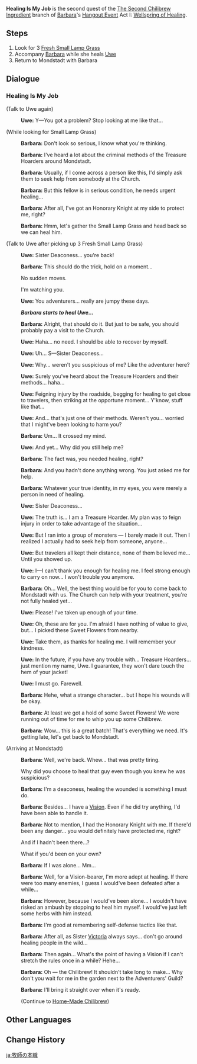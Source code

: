 {{Quest Infobox
|id            = 19008
|image         = Hangout Event Healing Is My Job.png
|type          = Story
|group         = Hangout Event
|chapter       = Barbara
|actNum        = I
|act           = Wellspring of Healing
|startLocation = [[Starfell Valley]], [[Mondstadt]]
|region        = Mondstadt
|area          = Starfell Valley
|prev          = The Second Chilibrew Ingredient
|characters    = Barbara; Traveler; Uwe
|next          = Home-Made Chilibrew
|voiced        = yes
}}
'''Healing Is My Job''' is the second quest of the [[The Second Chilibrew Ingredient]] branch of [[Barbara]]'s [[Hangout Event]] Act I: [[Wellspring of Healing]].

==Steps==
# Look for 3 [[Fresh Small Lamp Grass]]
# Accompany [[Barbara]] while she heals [[Uwe]]
# Return to Mondstadt with Barbara

==Dialogue==
{{Quest Description|To heal Uwe, you accompany Barbara to search the [[Whispering Woods]] for [[Small Lamp Grass]].}}
===Healing Is My Job===
{{Dialogue start}}
;(Talk to Uwe again)
:{{A|vo bblcop001 1900801 uwe 20.ogg}} '''Uwe:''' Y&mdash;You got a problem? Stop looking at me like that...

;(While looking for Small Lamp Grass)
:{{A|vo bblcop001 1900801 barbara 01.ogg}} '''Barbara:''' Don't look so serious, I know what you're thinking.
:{{A|vo bblcop001 1900801 barbara 02.ogg}} '''Barbara:''' I've heard a lot about the criminal methods of the Treasure Hoarders around Mondstadt.
:{{A|vo bblcop001 1900801 barbara 03.ogg}} '''Barbara:''' Usually, if I come across a person like this, I'd simply ask them to seek help from somebody at the Church.
:{{A|vo bblcop001 1900801 barbara 04.ogg}} '''Barbara:''' But this fellow is in serious condition, he needs urgent healing...
:{{A|vo bblcop001 1900801 barbara 05.ogg}} '''Barbara:''' After all, I've got an Honorary Knight at my side to protect me, right?
:{{A|vo bblcop001 1900801 barbara 06.ogg}} '''Barbara:''' Hmm, let's gather the Small Lamp Grass and head back so we can heal him.

;(Talk to Uwe after picking up 3 Fresh Small Lamp Grass)
:{{A|vo bblcop001 1900801 uwe 01.ogg}} '''Uwe:''' Sister Deaconess... you're back!
:{{A|vo bblcop001 1900801 barbara 07.ogg}} '''Barbara:''' This should do the trick, hold on a moment...
:{{DIcon}} No sudden moves.
:{{DIcon}} I'm watching you.
:{{A|vo bblcop001 1900801 uwe 02.ogg}} '''Uwe:''' You adventurers... really are jumpy these days.
:'''''Barbara starts to heal Uwe...'''''
:{{A|vo bblcop001 1900801 barbara 08.ogg}} '''Barbara:''' Alright, that should do it. But just to be safe, you should probably pay a visit to the Church.
:{{A|vo bblcop001 1900801 uwe 03.ogg}} '''Uwe:''' Haha... no need. I should be able to recover by myself.
:{{A|vo bblcop001 1900801 uwe 04.ogg}} '''Uwe:''' Uh... S&mdash;Sister Deaconess...
:{{A|vo bblcop001 1900801 uwe 05.ogg}} '''Uwe:''' Why... weren't you suspicious of me? Like the adventurer here?
:{{A|vo bblcop001 1900801 uwe 06.ogg}} '''Uwe:''' Surely you've heard about the Treasure Hoarders and their methods... haha...
:{{A|vo bblcop001 1900801 uwe 07.ogg}} '''Uwe:''' Feigning injury by the roadside, begging for healing to get close to travelers, then striking at the opportune moment... Y'know, stuff like that...
:{{A|vo bblcop001 1900801 uwe 08.ogg}} '''Uwe:''' And... that's just one of their methods. Weren't you... worried that I might've been looking to harm you?
:{{A|vo bblcop001 1900801 barbara 09.ogg}} '''Barbara:''' Um... It crossed my mind.
:{{A|vo bblcop001 1900801 uwe 09.ogg}} '''Uwe:''' And yet... Why did you still help me?
:{{A|vo bblcop001 1900801 barbara 10.ogg}} '''Barbara:''' The fact was, you needed healing, right?
:{{A|vo bblcop001 1900801 barbara 11.ogg}} '''Barbara:''' And you hadn't done anything wrong. You just asked me for help.
:{{A|vo bblcop001 1900801 barbara 12.ogg}} '''Barbara:''' Whatever your true identity, in my eyes, you were merely a person in need of healing.
:{{A|vo bblcop001 1900801 uwe 10.ogg}} '''Uwe:''' Sister Deaconess...
:{{A|vo bblcop001 1900801 uwe 11.ogg}} '''Uwe:''' The truth is... I am a Treasure Hoarder. My plan was to feign injury in order to take advantage of the situation...
:{{A|vo bblcop001 1900801 uwe 12.ogg}} '''Uwe:''' But I ran into a group of monsters &mdash; I barely made it out. Then I realized I actually had to seek help from someone, anyone...
:{{A|vo bblcop001 1900801 uwe 13.ogg}} '''Uwe:''' But travelers all kept their distance, none of them believed me... Until you showed up.
:{{A|vo bblcop001 1900801 uwe 14.ogg}} '''Uwe:''' I&mdash;I can't thank you enough for healing me. I feel strong enough to carry on now... I won't trouble you anymore.
:{{A|vo bblcop001 1900801 barbara 13.ogg}} '''Barbara:''' Oh... Well, the best thing would be for you to come back to Mondstadt with us. The Church can help with your treatment, you're not fully healed yet...
:{{A|vo bblcop001 1900801 uwe 15.ogg}} '''Uwe:''' Please! I've taken up enough of your time.
:{{A|vo bblcop001 1900801 uwe 16.ogg}} '''Uwe:''' Oh, these are for you. I'm afraid I have nothing of value to give, but... I picked these Sweet Flowers from nearby.
:{{A|vo bblcop001 1900801 uwe 17.ogg}} '''Uwe:''' Take them, as thanks for healing me. I will remember your kindness.
:{{A|vo bblcop001 1900801 uwe 18.ogg}} '''Uwe:''' In the future, if you have any trouble with... Treasure Hoarders... just mention my name, Uwe. I guarantee, they won't dare touch the hem of your jacket!
:{{A|vo bblcop001 1900801 uwe 19.ogg}} '''Uwe:''' I must go. Farewell.
:{{A|vo bblcop001 1900801 barbara 14.ogg}} '''Barbara:''' Hehe, what a strange character... but I hope his wounds will be okay.
:{{A|vo bblcop001 1900801 barbara 15.ogg}} '''Barbara:''' At least we got a hold of some Sweet Flowers! We were running out of time for me to whip you up some Chilibrew.
:{{A|vo bblcop001 1900801 barbara 16.ogg}} '''Barbara:''' Wow... this is a great batch! That's everything we need. It's getting late, let's get back to Mondstadt.

;(Arriving at Mondstadt)
:{{A|vo bblcop001 1900802 barbara 01.ogg}} '''Barbara:''' Well, we're back. Whew... that was pretty tiring.
:{{DIcon}} Why did you choose to heal that guy even though you knew he was suspicious?
:{{A|vo bblcop001 1900802 barbara 02.ogg}} '''Barbara:''' I'm a deaconess, healing the wounded is something I must do.
:{{A|vo bblcop001 1900802 barbara 03.ogg}} '''Barbara:''' Besides... I have a [[Vision]]. Even if he did try anything, I'd have been able to handle it.
:{{A|vo bblcop001 1900802 barbara 04.ogg}} '''Barbara:''' Not to mention, I had the Honorary Knight with me. If there'd been any danger... you would definitely have protected me, right?
:{{DIcon}} And if I hadn't been there...?
:{{DIcon}} What if you'd been on your own?
:{{A|vo bblcop001 1900802 barbara 05.ogg}} '''Barbara:''' If I was alone... Mm...
:{{A|vo bblcop001 1900802 barbara 06.ogg}} '''Barbara:''' Well, for a Vision-bearer, I'm more adept at healing. If there were too many enemies, I guess I would've been defeated after a while...
:{{A|vo bblcop001 1900802 barbara 07.ogg}} '''Barbara:''' However, because I would've been alone... I wouldn't have risked an ambush by stopping to heal him myself. I would've just left some herbs with him instead.
:{{A|vo bblcop001 1900802 barbara 08.ogg}} '''Barbara:''' I'm good at remembering self-defense tactics like that.
:{{A|vo bblcop001 1900802 barbara 09.ogg}} '''Barbara:''' After all, as Sister [[Victoria]] always says... don't go around healing people in the wild...
:{{A|vo bblcop001 1900802 barbara 10.ogg}} '''Barbara:''' Then again... What's the point of having a Vision if I can't stretch the rules once in a while? Hehe...
:{{A|vo bblcop001 1900802 barbara 11.ogg}} '''Barbara:''' Oh &mdash; the Chilibrew! It shouldn't take long to make... Why don't you wait for me in the garden next to the Adventurers' Guild?
:{{A|vo bblcop001 1900802 barbara 12.ogg}} '''Barbara:''' I'll bring it straight over when it's ready.
:;(Continue to [[Knight and Deaconess, Ready for Battle!#Home-Made Chilibrew|Home-Made Chilibrew]])
{{Dialogue end}}

==Other Languages==
{{Other Languages
|en      = Healing Is My Job
|zhs     = 治愈的本职
|zhs_rm  = Zhìyù de Běnzhí
|zht     = 治癒的本職
|zht_rm  = Zhìyù de Běnzhí
|zh_tl   = The Job of Healing
|ja      = 牧師の本職
|ja_rm   = Bokushi no Honshoku
|ja_tl   = Pastor's Main Job
|ko      = 치유라는 소임
|ko_rm   = Chiyuraneun Soim
|ko_tl   = Duty Called Healing
|es      = Curar es un deber
|es_tl   = Healing Is a Duty
|fr      = Vocation de guérisseuse
|fr_tl   = Healer Vocation
|ru      = Лечить - моя работа
|ru_tl   = Healing Is My Job
|th      = การรักษาคือหน้าที่ของฉัน
|th_rm   = 
|th_tl   = Healing Is My Job
|vi      = Trách nhiệm chữa trị
|vi_tl   = 
|de      = Heilen ist meine Pflicht
|de_tl   = Healing Is My Duty
|id      = Tugasku Adalah Menyembuhkan
|id_tl   = My Job Is Healing
|pt      = Curar é o Meu Trabalho
|pt_tl   = 
|tr      = İyileştirme Benim İşim
|tr_tl   = 
|it      = Guarire è il mio mestiere
|it_tl   = 
}}

==Change History==
{{Change History|1.4}}

[[ja:牧師の本職]]